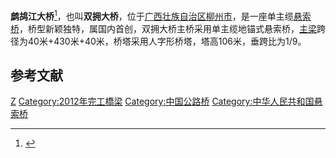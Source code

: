 '''鹧鸪江大桥'''<ref>{{Cite web |url=http://www.gx.xinhuanet.com/wq/2012-08/07/c_112653650.htm |title=柳州鹧鸪江大桥、白露大桥以及北外环路正式通车 |accessdate=2015-02-03 |archive-date=2016-03-04 |archive-url=https://web.archive.org/web/20160304104319/http://www.gx.xinhuanet.com/wq/2012-08/07/c_112653650.htm |dead-url=no }}</ref>，也叫'''双拥大桥'''，位于[[广西壮族自治区|广西壮族自治区]][[柳州市|柳州市]]，是一座单主缆[[悬索桥|悬索桥]]，桥型新颖独特，属国内首创，双拥大桥主桥采用单主缆地锚式悬索桥，[[主梁|主梁]]跨径为40米+430米+40米，桥塔采用人字形桥塔，塔高106米，垂跨比为1/9。

==参考文献==
{{reflist}}
[[Category:柳州桥梁|Z]]
[[Category:2012年完工橋梁|Category:2012年完工橋梁]]
[[Category:中国公路桥|Category:中国公路桥]]
[[Category:中华人民共和国悬索桥|Category:中华人民共和国悬索桥]]